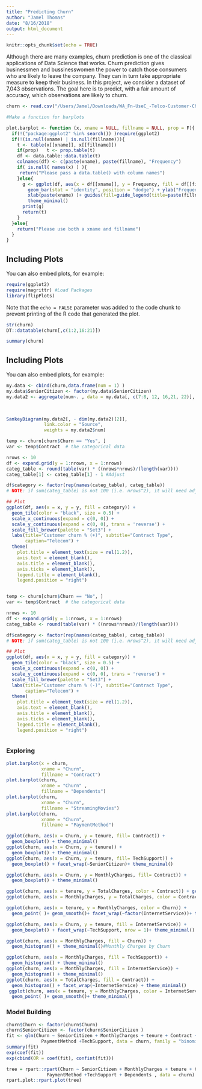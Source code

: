```yaml
---
title: "Predicting Churn"
author: "Jamel Thomas"
date: "8/16/2018"
output: html_document
---
```


```r
knitr::opts_chunk$set(echo = TRUE)
```

Although there are many examples, churn prediction is one of the classical applications of Data Science that works. Churn prediction gives businessmen and bussinesswomen the power to catch those consumers who are likely to leave the company. They can in turn take appropriate measure to keep their business. In this project, we consider a dataset of 7,043 observations. The goal here is to predict, with a fair amount of accuracy, which observations are likely to churn. 

```r
churn <- read.csv("/Users/Jamel/Downloads/WA_Fn-UseC_-Telco-Customer-Churn.csv", header = T)
```



```r
#Make a function for barplots

plot.barplot <- function (x, xname = NULL, fillname = NULL, prop = F){
  if(!("package:ggplot2" %in% search()) )require(ggplot2)
  if(!(is.null(xname) | is.null(fillname))){
    t <- table(x[[xname]], x[[fillname]])
    if(prop)   t <- prop.table(t)
    df <- data.table::data.table(t)
    colnames(df) <- c(paste(xname), paste(fillname), "Frequency")
    if( is.null( names(x) ) ){
     return("Please pass a data.table() with column names")
    }else{
      g <- ggplot(df, aes(x = df[[xname]], y = Frequency, fill = df[[fillname]])) + 
        geom_bar(stat = "identity", position = "dodge") + ylab("Frequency") + 
        xlab(paste(xname) )+ guides(fill=guide_legend(title=paste(fillname))) + 
        theme_minimal()
      print(g)
      return(t)
    }
  }else{
    return("Please use both a xname and fillname")
  }
}

```

## Including Plots

You can also embed plots, for example:

```r
require(ggplot2)
require(magrittr) #Load Packages
library(flipPlots)
```

Note that the `echo = FALSE` parameter was added to the code chunk to prevent printing of the R code that generated the plot.
```r
str(churn)
DT::datatable(churn[,c(1:2,16:21)])

summary(churn)

```



## Including Plots

You can also embed plots, for example:

```r


my.data <- cbind(churn,data.frame(num = 1) )
my.data$SeniorCitizen <- factor(my.data$SeniorCitizen)
my.data2 <- aggregate(num~. , data = my.data[, c(7:8, 12, 16,21, 22)], sum)
  
  

SankeyDiagram(my.data2[, - dim(my.data2)[2]],
              link.color = "Source", 
              weights = my.data2$num) 

temp <- churn[churn$Churn == "Yes", ]
var <- temp$Contract  # the categorical data 

nrows <- 10
df <- expand.grid(y = 1:nrows, x = 1:nrows)
categ_table <- round(table(var) * ((nrows*nrows)/(length(var))))
categ_table[1] <- categ_table[1] - 1 #Adjust

df$category <- factor(rep(names(categ_table), categ_table))  
# NOTE: if sum(categ_table) is not 100 (i.e. nrows^2), it will need adjustment to make the sum to 100.

## Plot
ggplot(df, aes(x = x, y = y, fill = category)) + 
  geom_tile(color = "black", size = 0.5) +
  scale_x_continuous(expand = c(0, 0)) +
  scale_y_continuous(expand = c(0, 0), trans = 'reverse') +
  scale_fill_brewer(palette = "Set3") +
  labs(title="Customer churn % (+)", subtitle="Contract Type",
       caption="Telecom") + 
  theme(
    plot.title = element_text(size = rel(1.2)),
    axis.text = element_blank(),
    axis.title = element_blank(),
    axis.ticks = element_blank(),
    legend.title = element_blank(),
    legend.position = "right")



```


```r
temp <- churn[churn$Churn == "No", ]
var <- temp$Contract  # the categorical data 

nrows <- 10
df <- expand.grid(y = 1:nrows, x = 1:nrows)
categ_table <- round(table(var) * ((nrows*nrows)/(length(var))))

df$category <- factor(rep(names(categ_table), categ_table))  
# NOTE: if sum(categ_table) is not 100 (i.e. nrows^2), it will need adjustment to make the sum to 100.

## Plot
ggplot(df, aes(x = x, y = y, fill = category)) + 
  geom_tile(color = "black", size = 0.5) +
  scale_x_continuous(expand = c(0, 0)) +
  scale_y_continuous(expand = c(0, 0), trans = 'reverse') +
  scale_fill_brewer(palette = "Set3") +
  labs(title="Customer churn % (-)", subtitle="Contract Type",
       caption="Telecom") + 
  theme(
    plot.title = element_text(size = rel(1.2)),
    axis.text = element_blank(),
    axis.title = element_blank(),
    axis.ticks = element_blank(),
    legend.title = element_blank(),
    legend.position = "right")



```

### Exploring 

```r

plot.barplot(x = churn, 
             xname = "Churn",
             fillname = "Contract")
plot.barplot(churn, 
             xname = "Churn" ,
             fillname = "Dependents")
plot.barplot(churn, 
             xname = "Churn", 
             fillname = "StreamingMovies")
plot.barplot(churn, 
             xname = "Churn", 
             fillname = "PaymentMethod") 

ggplot(churn, aes(x = Churn, y = tenure, fill= Contract)) + 
  geom_boxplot() + theme_minimal()
ggplot(churn, aes(x = Churn, y = tenure)) + 
  geom_boxplot() + theme_minimal()
ggplot(churn, aes(x = Churn, y = tenure, fill= TechSupport)) + 
  geom_boxplot() + facet_wrap(~SeniorCitizen)+ theme_minimal()

ggplot(churn, aes(x = Churn, y = MonthlyCharges, fill= Contract)) + 
  geom_boxplot() + theme_minimal()

ggplot(churn, aes(x = tenure, y = TotalCharges, color = Contract)) + geom_point( ) + geom_smooth()+ theme_minimal()
ggplot(churn, aes(x = MonthlyCharges, y = TotalCharges, color = Contract)) + geom_point( ) + geom_smooth()+ theme_minimal()

ggplot(churn, aes(x = tenure, y = MonthlyCharges, color = Churn)) + 
  geom_point( )+ geom_smooth()+ facet_wrap(~factor(InternetService))+ theme_minimal()

ggplot(churn, aes(x = Churn, y = tenure, fill = InternetService)) + 
  geom_boxplot() + facet_wrap(~TechSupport, nrow = 1)+ theme_minimal()

ggplot(churn, aes(x = MonthlyCharges, fill = Churn)) + 
  geom_histogram() + theme_minimal()#Monthly Charges by Churn

ggplot(churn, aes(x = MonthlyCharges, fill = TechSupport)) + 
  geom_histogram() + theme_minimal()
ggplot(churn, aes(x = MonthlyCharges, fill = InternetService)) + 
  geom_histogram() + theme_minimal()
ggplot(churn, aes(x = TotalCharges, fill = Contract)) + 
  geom_histogram() + facet_wrap(~InternetService) + theme_minimal()
 ggplot(churn, aes(x = tenure, y = MonthlyCharges, color = InternetService)) + 
  geom_point( )+ geom_smooth()+ theme_minimal()

```

### Model Building

```r

churn$Churn <- factor(churn$Churn)
churn$SeniorCitizen <- factor(churn$SeniorCitizen )
fit <- glm(Churn ~ SeniorCitizen + MonthlyCharges + tenure + Contract +
             PaymentMethod +TechSupport, data = churn, family = "binomial")
summary(fit)
exp(coef(fit))
exp(cbind(OR = coef(fit), confint(fit)))

tree = rpart::rpart(Churn ~ SeniorCitizen + MonthlyCharges + tenure + Contract +
               PaymentMethod +TechSupport + Dependents , data = churn)
rpart.plot::rpart.plot(tree)

```
